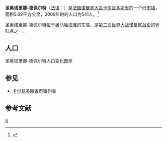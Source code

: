 '''圣奥诺里娜-德佩尔特'''（[[法语|法语]]：'''{{lang|fr|Sainte-Honorine-des-Pertes}}'''）是[[法国|法国]][[诺曼底大区|诺曼底大区]][[卡尔瓦多斯省|卡尔瓦多斯省]]的一个旧[[市镇_(法国)|市镇]]，面积5.69平方公里，2009年时的人口为541人。<ref>{{Cite web |url=http://www.insee.fr/fr/ppp/bases-de-donnees/recensement/populations-legales/france-departements.asp?annee=2009 |title=法国INSEE人口数据-2009年 |accessdate=2012-10-16 |archive-date=2012-01-08 |archive-url=https://web.archive.org/web/20120108000120/http://www.insee.fr/fr/ppp/bases-de-donnees/recensement/populations-legales/france-departements.asp?annee=2009 |dead-url=no }}</ref>

圣奥诺里娜-德佩尔特位于[[奥马哈海滩|奥马哈海滩]]的东端，是[[第二次世界大战|第二次世界大战]][[诺曼底战役|诺曼底战役]]的登陆点之一。

== 人口 ==
圣奥诺里娜-德佩尔特人口变化图示
{{French Commune Population|14591}}

== 参见 ==
* [[卡尔瓦多斯省市镇列表|卡尔瓦多斯省市镇列表]]

== 参考文献 ==
{{reflist}}

[[Category:卡尔瓦多斯省旧市镇|S]]


{{France-geo-stub}}